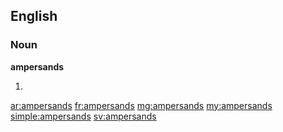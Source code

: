 ==English==

===Noun===
'''ampersands'''

# {{plural of|ampersand}}

[[ar:ampersands]]
[[fr:ampersands]]
[[mg:ampersands]]
[[my:ampersands]]
[[simple:ampersands]]
[[sv:ampersands]]